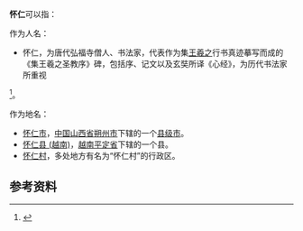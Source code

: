 '''怀仁'''可以指：

作为人名：

* 怀仁，为唐代弘福寺僧人、书法家，代表作为集[[王羲之|王羲之]]行书真迹摹写而成的《集王羲之圣教序》碑，包括序、记文以及玄奘所译《心经》，为历代书法家所重视
<ref>{{cite web|url=http://www.bocaiit.com/Article/fengsu/200808/205.html|title=怀仁《集王羲之圣教序》|accessdate=2010-10-24|work=|publisher=中国古玩网|deadurl=yes|archiveurl=https://web.archive.org/web/20160304125408/http://www.bocaiit.com/Article/fengsu/200808/205.html|archivedate=2016-03-04}}</ref>。    

作为地名：

* [[怀仁县|怀仁市]]，[[中华人民共和国|中国]][[山西省|山西省]][[朔州市|朔州市]]下辖的一个[[县|县级市]]。
* [[怀仁县_(越南)|怀仁县 (越南)]]，[[越南|越南]][[平定省|平定省]]下辖的一个县。
* [[怀仁村|怀仁村]]，多处地方有名为“怀仁村”的行政区。

==参考资料 ==
{{reflist|2}}

{{disambig|Cat=二字地名消歧義}}